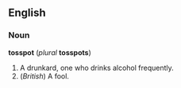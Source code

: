==English==
===Noun===
'''tosspot''' (''plural'' '''tosspots''')

#A drunkard, one who drinks alcohol frequently.
#(''British'') A fool.